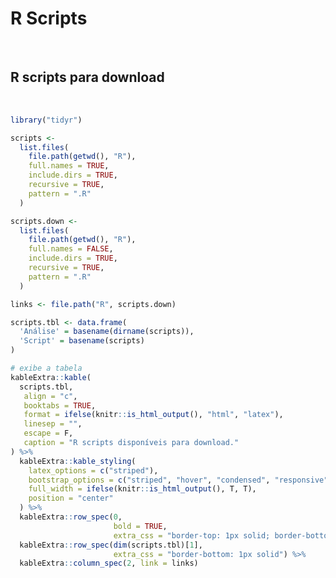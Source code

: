 # **R Scripts** {#scripts}

<br>

## R scripts para download {#lista-scripts}

<br>

```r

library("tidyr")

scripts <-
  list.files(
    file.path(getwd(), "R"),
    full.names = TRUE,
    include.dirs = TRUE,
    recursive = TRUE,
    pattern = ".R"
  )

scripts.down <-
  list.files(
    file.path(getwd(), "R"),
    full.names = FALSE,
    include.dirs = TRUE,
    recursive = TRUE,
    pattern = ".R"
  )

links <- file.path("R", scripts.down)

scripts.tbl <- data.frame(
  'Análise' = basename(dirname(scripts)),
  'Script' = basename(scripts)
)

# exibe a tabela
kableExtra::kable(
  scripts.tbl,
   align = "c",
   booktabs = TRUE,
   format = ifelse(knitr::is_html_output(), "html", "latex"),
   linesep = "",
   escape = F,
   caption = "R scripts disponíveis para download."
) %>%
  kableExtra::kable_styling(
    latex_options = c("striped"),
    bootstrap_options = c("striped", "hover", "condensed", "responsive"),
    full_width = ifelse(knitr::is_html_output(), T, T),
    position = "center"
  ) %>%
  kableExtra::row_spec(0,
                       bold = TRUE,
                       extra_css = "border-top: 1px solid; border-bottom: 1px solid") %>%
  kableExtra::row_spec(dim(scripts.tbl)[1],
                       extra_css = "border-bottom: 1px solid") %>%
  kableExtra::column_spec(2, link = links)
```

